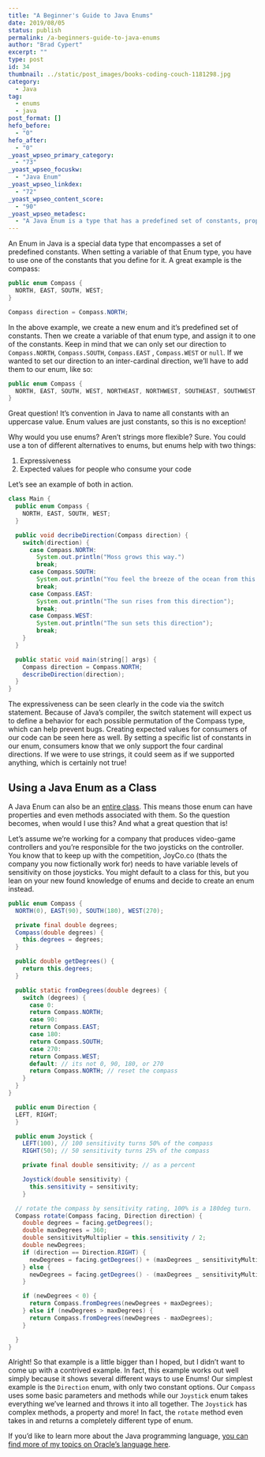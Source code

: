 ```yaml
---
title: "A Beginner's Guide to Java Enums"
date: 2019/08/05
status: publish
permalink: /a-beginners-guide-to-java-enums
author: "Brad Cypert"
excerpt: ""
type: post
id: 34
thumbnail: ../static/post_images/books-coding-couch-1181298.jpg
category:
  - Java
tag:
  - enums
  - java
post_format: []
hefo_before:
  - "0"
hefo_after:
  - "0"
_yoast_wpseo_primary_category:
  - "73"
_yoast_wpseo_focuskw:
  - "Java Enum"
_yoast_wpseo_linkdex:
  - "72"
_yoast_wpseo_content_score:
  - "90"
_yoast_wpseo_metadesc:
  - "A Java Enum is a type that has a predefined set of constants, properties and methods that can be used to write expressive and clean code."
---
```



An Enum in Java is a special data type that encompasses a set of predefined constants. When setting a variable of that Enum type, you have to use one of the constants that you define for it. A great example is the compass:

```java
public enum Compass {
  NORTH, EAST, SOUTH, WEST;
}

Compass direction = Compass.NORTH;
```

In the above example, we create a new enum and it’s predefined set of constants. Then we create a variable of that enum type, and assign it to one of the constants. Keep in mind that we can only set our direction to `Compass.NORTH`, `Compass.SOUTH`, `Compass.EAST` , `Compass.WEST` or `null`. If we wanted to set our direction to an inter-cardinal direction, we’ll have to add them to our enum, like so:

```java
public enum Compass {
  NORTH, EAST, SOUTH, WEST, NORTHEAST, NORTHWEST, SOUTHEAST, SOUTHWEST;
}

```

<HeadsUp title="Why are the values uppercase?">
  Great question! It’s convention in Java to name all constants with an
  uppercase value. Enum values are just constants, so this is no exception!
</HeadsUp>

Why would you use enums? Aren’t strings more flexible? Sure. You could use a ton of different alternatives to enums, but enums help with two things:

1. Expressiveness
2. Expected values for people who consume your code

Let’s see an example of both in action.

```java
class Main {
  public enum Compass {
    NORTH, EAST, SOUTH, WEST;
  }

  public void decribeDirection(Compass direction) {
    switch(direction) {
      case Compass.NORTH:
        System.out.println("Moss grows this way.")
        break;
      case Compass.SOUTH:
        System.out.println("You feel the breeze of the ocean from this direction");
        break;
      case Compass.EAST:
        System.out.println("The sun rises from this direction");
        break;
      case Compass.WEST:
        System.out.println("The sun sets this direction");
        break;
    }
  }

  public static void main(string[] args) {
    Compass direction = Compass.NORTH;
    describeDirection(direction);
  }
}
```

The expressiveness can be seen clearly in the code via the switch statement. Because of Java’s compiler, the switch statement will expect us to define a behavior for each possible permutation of the Compass type, which can help prevent bugs. Creating expected values for consumers of our code can be seen here as well. By setting a specific list of constants in our enum, consumers know that we only support the four cardinal directions. If we were to use strings, it could seem as if we supported anything, which is certainly not true!

## Using a Java Enum as a Class

A Java Enum can also be an [entire class](https://docs.oracle.com/javase/8/docs/api/java/lang/Class.html). This means those enum can have properties and even methods associated with them. So the question becomes, when would I use this? And what a great question that is!

Let’s assume we’re working for a company that produces video-game controllers and you’re responsible for the two joysticks on the controller. You know that to keep up with the competition, JoyCo.co (thats the company you now fictionally work for) needs to have variable levels of sensitivity on those joysticks. You might default to a class for this, but you lean on your new found knowledge of enums and decide to create an enum instead.

```java
public enum Compass {
  NORTH(0), EAST(90), SOUTH(180), WEST(270);

  private final double degrees;
  Compass(double degrees) {
    this.degrees = degrees;
  }

  public double getDegrees() {
    return this.degrees;
  }

  public static fromDegrees(double degrees) {
    switch (degrees) {
      case 0:
      return Compass.NORTH;
      case 90:
      return Compass.EAST;
      case 180:
      return Compass.SOUTH;
      case 270:
      return Compass.WEST;
      default: // its not 0, 90, 180, or 270
      return Compass.NORTH; // reset the compass
    }
  }
}

  public enum Direction {
  LEFT, RIGHT;
  }

  public enum Joystick {
    LEFT(100), // 100 sensitivity turns 50% of the compass
    RIGHT(50); // 50 sensitivity turns 25% of the compass

    private final double sensitivity; // as a percent

    Joystick(double sensitivity) {
      this.sensitivity = sensitivity;
    }

  // rotate the compass by sensitivity rating, 100% is a 180deg turn.
  Compass rotate(Compass facing, Direction direction) {
    double degrees = facing.getDegrees();
    double maxDegrees = 360;
    double sensitivityMultiplier = this.sensitivity / 2;
    double newDegrees;
    if (direction == Direction.RIGHT) {
      newDegrees = facing.getDegrees() + (maxDegrees _ sensitivityMultiplier)
    } else {
      newDegrees = facing.getDegrees() - (maxDegrees _ sensitivityMultiplier)
    }

    if (newDegrees < 0) {
      return Compass.fromDegrees(newDegrees + maxDegrees);
    } else if (newDegrees > maxDegrees) {
      return Compass.fromDegrees(newDegrees - maxDegrees);
    }

  }
}

```

Alright! So that example is a little bigger than I hoped, but I didn’t want to come up with a contrived example. In fact, this example works out well simply because it shows several different ways to use Enums! Our simplest example is the `Direction` enum, with only two constant options. Our `Compass` uses some basic parameters and methods while our `Joystick` enum takes everything we’ve learned and throws it into all together. The `Joystick` has complex methods, a property and more! In fact, the `rotate` method even takes in and returns a completely different type of enum.

If you’d like to learn more about the Java programming language, [you can find more of my topics on Oracle’s language here](/tags/java).
